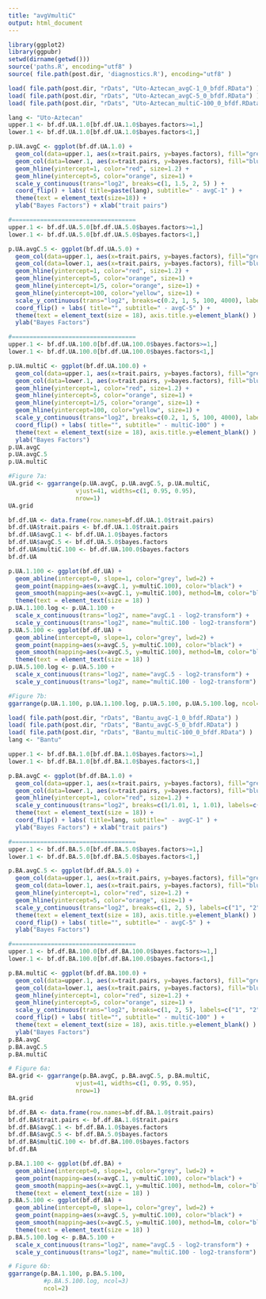 ```yaml
---
title: "avgVmultiC"
output: html_document
---
```


```r
library(ggplot2)
library(ggpubr)
setwd(dirname(getwd()))
source('paths.R', encoding="utf8" )
source( file.path(post.dir, 'diagnostics.R'), encoding="utf8" )
```
```r
load( file.path(post.dir, "rDats", "Uto-Aztecan_avgC-1_0_bfdf.RData") )
load( file.path(post.dir, "rDats", "Uto-Aztecan_avgC-5_0_bfdf.RData") )
load( file.path(post.dir, "rDats", "Uto-Aztecan_multiC-100_0_bfdf.RData") )
```

```r
lang <- "Uto-Aztecan"
upper.1 <- bf.df.UA.1.0[bf.df.UA.1.0$bayes.factors>=1,]
lower.1 <- bf.df.UA.1.0[bf.df.UA.1.0$bayes.factors<1,]

p.UA.avgC <- ggplot(bf.df.UA.1.0) + 
  geom_col(data=upper.1, aes(x=trait.pairs, y=bayes.factors), fill="green4") +
  geom_col(data=lower.1, aes(x=trait.pairs, y=bayes.factors), fill="blue4") + 
  geom_hline(yintercept=1, color="red", size=1.2) +
  geom_hline(yintercept=5, color="orange", size=1) +
  scale_y_continuous(trans="log2", breaks=c(1, 1.5, 2, 5) ) +
  coord_flip() + labs( title=paste(lang), subtitle=" - avgC-1" ) + 
  theme(text = element_text(size=18)) + 
  ylab("Bayes Factors") + xlab("trait pairs")

#===================================
upper.1 <- bf.df.UA.5.0[bf.df.UA.5.0$bayes.factors>=1,]
lower.1 <- bf.df.UA.5.0[bf.df.UA.5.0$bayes.factors<1,]

p.UA.avgC.5 <- ggplot(bf.df.UA.5.0) + 
  geom_col(data=upper.1, aes(x=trait.pairs, y=bayes.factors), fill="green4") +
  geom_col(data=lower.1, aes(x=trait.pairs, y=bayes.factors), fill="blue4") + 
  geom_hline(yintercept=1, color="red", size=1.2) +
  geom_hline(yintercept=5, color="orange", size=1) +
  geom_hline(yintercept=1/5, color="orange", size=1) +
  geom_hline(yintercept=100, color="yellow", size=1) +
  scale_y_continuous(trans="log2", breaks=c(0.2, 1, 5, 100, 4000), labels=c("-5", "1", "5", "100", "4000") ) +
  coord_flip() + labs( title="", subtitle=" - avgC-5" ) + 
  theme(text = element_text(size = 18), axis.title.y=element_blank() ) +
  ylab("Bayes Factors")

#===================================
upper.1 <- bf.df.UA.100.0[bf.df.UA.100.0$bayes.factors>=1,]
lower.1 <- bf.df.UA.100.0[bf.df.UA.100.0$bayes.factors<1,]

p.UA.multiC <- ggplot(bf.df.UA.100.0) + 
  geom_col(data=upper.1, aes(x=trait.pairs, y=bayes.factors), fill="green4") +
  geom_col(data=lower.1, aes(x=trait.pairs, y=bayes.factors), fill="blue4") + 
  geom_hline(yintercept=1, color="red", size=1.2) +
  geom_hline(yintercept=5, color="orange", size=1) +
  geom_hline(yintercept=1/5, color="orange", size=1) +
  geom_hline(yintercept=100, color="yellow", size=1) +
  scale_y_continuous(trans="log2", breaks=c(0.2, 1, 5, 100, 4000), labels=c("-5", "1", "5", "100", "4000") ) +
  coord_flip() + labs( title="", subtitle=" - multiC-100" ) + 
  theme(text = element_text(size = 18), axis.title.y=element_blank() ) +
  ylab("Bayes Factors")
p.UA.avgC
p.UA.avgC.5
p.UA.multiC
```

```r
#Figure 7a:
UA.grid <- ggarrange(p.UA.avgC, p.UA.avgC.5, p.UA.multiC,
                   vjust=41, widths=c(1, 0.95, 0.95),
                   nrow=1)
UA.grid
```

```r
bf.df.UA <- data.frame(row.names=bf.df.UA.1.0$trait.pairs)
bf.df.UA$trait.pairs <- bf.df.UA.1.0$trait.pairs
bf.df.UA$avgC.1 <- bf.df.UA.1.0$bayes.factors
bf.df.UA$avgC.5 <- bf.df.UA.5.0$bayes.factors
bf.df.UA$multiC.100 <- bf.df.UA.100.0$bayes.factors
bf.df.UA
```

```r
p.UA.1.100 <- ggplot(bf.df.UA) + 
  geom_abline(intercept=0, slope=1, color="grey", lwd=2) + 
  geom_point(mapping=aes(x=avgC.1, y=multiC.100), color="black") +
  geom_smooth(mapping=aes(x=avgC.1, y=multiC.100), method=lm, color="black", se=FALSE) +
  theme(text = element_text(size = 18) )
p.UA.1.100.log <- p.UA.1.100 + 
  scale_x_continuous(trans="log2", name="avgC.1 - log2-transform") + 
  scale_y_continuous(trans="log2", name="multiC.100 - log2-transform")
p.UA.5.100 <- ggplot(bf.df.UA) + 
  geom_abline(intercept=0, slope=1, color="grey", lwd=2) + 
  geom_point(mapping=aes(x=avgC.5, y=multiC.100), color="black") +
  geom_smooth(mapping=aes(x=avgC.5, y=multiC.100), method=lm, color="black", se=FALSE) +
  theme(text = element_text(size = 18) )
p.UA.5.100.log <- p.UA.5.100 + 
  scale_x_continuous(trans="log2", name="avgC.5 - log2-transform") + 
  scale_y_continuous(trans="log2", name="multiC.100 - log2-transform")

#Figure 7b:
ggarrange(p.UA.1.100, p.UA.1.100.log, p.UA.5.100, p.UA.5.100.log, ncol=4)
```


```r
load( file.path(post.dir, "rDats", "Bantu_avgC-1_0_bfdf.RData") )
load( file.path(post.dir, "rDats", "Bantu_avgC-5_0_bfdf.RData") )
load( file.path(post.dir, "rDats", "Bantu_multiC-100_0_bfdf.RData") )
lang <- "Bantu"
```

```r
upper.1 <- bf.df.BA.1.0[bf.df.BA.1.0$bayes.factors>=1,]
lower.1 <- bf.df.BA.1.0[bf.df.BA.1.0$bayes.factors<1,]

p.BA.avgC <- ggplot(bf.df.BA.1.0) + 
  geom_col(data=upper.1, aes(x=trait.pairs, y=bayes.factors), fill="green4") +
  geom_col(data=lower.1, aes(x=trait.pairs, y=bayes.factors), fill="blue4") + 
  geom_hline(yintercept=1, color="red", size=1.2) +
  scale_y_continuous(trans="log2", breaks=c(1/1.01, 1, 1.01), labels=c("-1.01", "1", "1.01") ) + 
  theme(text = element_text(size = 18)) +
  coord_flip() + labs( title=lang, subtitle=" - avgC-1" ) + 
  ylab("Bayes Factors") + xlab("trait pairs")

#===================================
upper.1 <- bf.df.BA.5.0[bf.df.BA.5.0$bayes.factors>=1,]
lower.1 <- bf.df.BA.5.0[bf.df.BA.5.0$bayes.factors<1,]

p.BA.avgC.5 <- ggplot(bf.df.BA.5.0) + 
  geom_col(data=upper.1, aes(x=trait.pairs, y=bayes.factors), fill="green4") +
  geom_col(data=lower.1, aes(x=trait.pairs, y=bayes.factors), fill="blue4") + 
  geom_hline(yintercept=1, color="red", size=1.2) +
  geom_hline(yintercept=5, color="orange", size=1) +
  scale_y_continuous(trans="log2", breaks=c(1, 2, 5), labels=c("1", "2", "5") ) +
  theme(text = element_text(size = 18), axis.title.y=element_blank() ) +
  coord_flip() + labs( title="", subtitle=" - avgC-5" ) + 
  ylab("Bayes Factors")

#===================================
upper.1 <- bf.df.BA.100.0[bf.df.BA.100.0$bayes.factors>=1,]
lower.1 <- bf.df.BA.100.0[bf.df.BA.100.0$bayes.factors<1,]

p.BA.multiC <- ggplot(bf.df.BA.100.0) + 
  geom_col(data=upper.1, aes(x=trait.pairs, y=bayes.factors), fill="green4") +
  geom_col(data=lower.1, aes(x=trait.pairs, y=bayes.factors), fill="blue4") + 
  geom_hline(yintercept=1, color="red", size=1.2) +
  geom_hline(yintercept=5, color="orange", size=1) +
  scale_y_continuous(trans="log2", breaks=c(1, 2, 5), labels=c("1", "2", "5") ) +
  coord_flip() + labs( title="", subtitle=" - multiC-100" ) + 
  theme(text = element_text(size = 18), axis.title.y=element_blank() ) +
  ylab("Bayes Factors")
p.BA.avgC
p.BA.avgC.5
p.BA.multiC
```

```r
# Figure 6a:
BA.grid <- ggarrange(p.BA.avgC, p.BA.avgC.5, p.BA.multiC,
                   vjust=41, widths=c(1, 0.95, 0.95),
                   nrow=1)
BA.grid
```

```r
bf.df.BA <- data.frame(row.names=bf.df.BA.1.0$trait.pairs)
bf.df.BA$trait.pairs <- bf.df.BA.1.0$trait.pairs
bf.df.BA$avgC.1 <- bf.df.BA.1.0$bayes.factors
bf.df.BA$avgC.5 <- bf.df.BA.5.0$bayes.factors
bf.df.BA$multiC.100 <- bf.df.BA.100.0$bayes.factors
bf.df.BA
```

```r
p.BA.1.100 <- ggplot(bf.df.BA) + 
  geom_abline(intercept=0, slope=1, color="grey", lwd=2) + 
  geom_point(mapping=aes(x=avgC.1, y=multiC.100), color="black") +
  geom_smooth(mapping=aes(x=avgC.1, y=multiC.100), method=lm, color="black", se=FALSE) +
  theme(text = element_text(size = 18) )
p.BA.5.100 <- ggplot(bf.df.BA) + 
  geom_abline(intercept=0, slope=1, color="grey", lwd=2) + 
  geom_point(mapping=aes(x=avgC.5, y=multiC.100), color="black") +
  geom_smooth(mapping=aes(x=avgC.5, y=multiC.100), method=lm, color="black", se=FALSE) +
  theme(text = element_text(size = 18) )
p.BA.5.100.log <- p.BA.5.100 + 
  scale_x_continuous(trans="log2", name="avgC.5 - log2-transform") + 
  scale_y_continuous(trans="log2", name="multiC.100 - log2-transform")

# Figure 6b:
ggarrange(p.BA.1.100, p.BA.5.100, 
          #p.BA.5.100.log, ncol=3)
          ncol=2)
```

